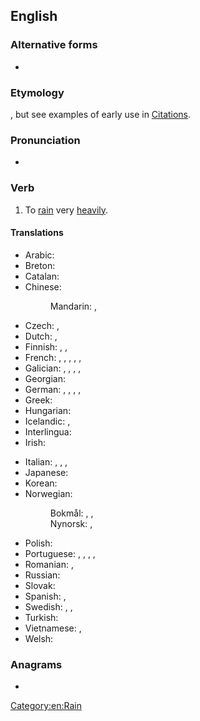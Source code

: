 ==English==

===Alternative forms===
* {{alter|en|rain dogs and cats||rare}}

===Etymology===
{{unk|en}}, but see examples of early use in [[:Citations:rain cats and dogs#Etymology|Citations]].

===Pronunciation===
* {{audio|en|En-au-rain cats and dogs.ogg|Audio (AU)}}

===Verb===
{{en-verb|head=[[rain]] [[cat]]s and [[dog]]s|rains cats and dogs|raining cats and dogs|rained cats and dogs}}

# {{lb|en|idiomatic|impersonal}} To [[rain]] very [[heavily]].
#: {{syn|en|bucket|bucket down|chuck it down|rain buckets|rain pitchforks|pelt|piss down|q7=vulgar|piss it down|q8=vulgar|pour|stream|teem|}}

====Translations====
{{trans-top|to rain very heavily}}
* Arabic: {{t|ar|أَمْطَرَ بِغَزَارَة|tr=ʾamṭara bi-ḡazāra}}
* Breton: {{t|br|Gwelet a ran da gazh er jardin}}
* Catalan: {{t+|ca|ploure a bots i barrals}}
* Chinese:
*: Mandarin: {{t+|cmn|傾盆大雨|sc=Hani}}, {{t+|cmn|倾盆大雨|tr=qīngpéndàyǔ|sc=Hani}}
* Czech: {{t+|cs|lít jako z konve}}, {{t|cs|padat trakaře}}
* Dutch: {{t|nl|pijpenstelen regenen}}, {{t|nl|regenen dat het giet}}
* Finnish: {{t|fi|sataa kaatamalla}}, {{t|fi|sataa äkäisiä ämmiä äkeet selässä}}, {{t|fi|sataa kuin saavista kaataen}}
* French: {{t+|fr|pleuvoir des cordes}}, {{t+|fr|pleuvoir à verse}}, {{t+|fr|pleuvoir des hallebardes}}, {{t+|fr|pleuvoir comme vache qui pisse}}, {{qualifier|Québec}} {{t+|fr|pleuvoir à boire debout}}, {{qualifier|Belgium}} {{t+|fr|dracher}}
* Galician: {{t|gl|arroiar}}, {{t|gl|diluviar}}, {{t|gl|chover a chuzos}}, {{t+|gl|chover a cachón}}, {{t|gl|chover a Deus dar auga}}
* Georgian: {{t|ka|კოკისპირული წვიმა}}
* German: {{t+|de|Bindfäden regnen}}, {{t+|de|in Strömen regnen}}, {{t|de|aus allen Kannen gießen}}, {{t|de|aus allen Kannen schütten}}, {{t|de|es schüttet wie aus Eimern}}
* Greek: {{t|el|βρέχει με το τουλούμι}}
* Hungarian: {{t|hu|zuhog, mintha dézsából öntenék}}
* Icelandic: {{t|is|vera mígandi rigning}}, {{t|is|rigna eldi og brennisteini}}
* Interlingua: {{t-check|ia|[[pluver]] [[torrentialmente]]}} {{attention|ia|2=was "[[pluver]] [[torrentialmente]]" - assumed sum-of-parts; if an idiom, remove the wikilinks to the individual words. see [[User:Kephir/gadgets/xte#Translation_fixing]]}}
* Irish: {{t|ga|sceana gréasaí a chur}}
{{trans-mid}}
* Italian: {{t|it|piovere a catinelle}}, {{t+|it|diluviare}}, {{t+|it|scrosciare}}, {{t|it|piovere come Dio la manda}}
* Japanese: {{t|ja|土砂降りになる|tr=どしゃぶりになる, doshaburi ni naru}}
* Korean: {{t|ko|비가 억수같이 쏟아진다|tr=bi-ga eoksu-gachi ssodajinda}}
* Norwegian:
*: Bokmål: {{t+|nb|høljeregne}}, {{t+|nb|høljregne}}, {{t|nb|regne sinte kjerringer|lit=rain mad hags}}
*: Nynorsk: {{t|nn|høljeregne}}, {{t|nn|ausregne}}
* Polish: {{t+|pl|lać jak z cebra}}
* Portuguese: {{t|pt|o céu vir abaixo}}, {{t+|pt|chover a cântaros}} {{qualifier|Portugal}}, {{t|pt|chover a potes}} {{qualifier|Portugal}}, {{t|pt|[[cair]] [[um]] [[toró]]}} {{qualifier|Brazil}}, {{t|pt|chover canivetes}} {{qualifier|Brazil}}
* Romanian: {{t|ro|a ploua cu găleata}}, {{t|ro|plouă cu găleata}}
* Russian: {{t|ru|лить как из ведра́}}
* Slovak: {{t|sk|liať ako z krhly}}
* Spanish: {{t+|es|llover a cántaros}}, {{t+|es|llover a mares}}
* Swedish: {{t+|sv|ösregna}}, {{t+|sv|spöregna}}, {{t+|sv|stå som spön i backen}}
* Turkish: {{t|tr|bardaktan boşalırcasına yağmak}}
* Vietnamese: {{t|vi|([[trời]]) [[mưa]] [[xối xả]]}}, {{t|vi|([[trời]]) [[mưa như trút]]}}
* Welsh: {{t+|cy|bwrw hen wragedd â ffyn}}
{{trans-bottom}}

===Anagrams===
* {{anagrams|en|a=aaacddginnorsst|rain dogs and cats}}

[[Category:en:Rain]]